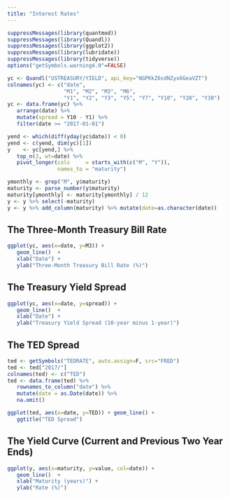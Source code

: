 ```yaml
---
title: "Interest Rates"
---
```



```r
suppressMessages(library(quantmod))
suppressMessages(library(Quandl))
suppressMessages(library(ggplot2))
suppressMessages(library(lubridate))
suppressMessages(library(tidyverse))
options("getSymbols.warning4.0"=FALSE)

yc <- Quandl("USTREASURY/YIELD", api_key="NGPKkZ6sdNZyx6GeaVZT")
colnames(yc) <- c("date",
                  "M1", "M2", "M3", "M6",
                  "Y1", "Y2", "Y3", "Y5", "Y7", "Y10", "Y20", "Y30")
yc <- data.frame(yc) %>%
   arrange(date) %>%
   mutate(spread = Y10 - Y1) %>%
   filter(date >= "2017-01-01")

yend <- which(diff(yday(yc$date)) < 0)
yend <- c(yend, dim(yc)[1])
y    <- yc[yend,] %>%
   top_n(3, wt=date) %>%
   pivot_longer(cols     = starts_with(c("M", "Y")),
                names_to = "maturity")

ymonthly <- grep("M", y$maturity)
maturity <- parse_number(y$maturity)
maturity[ymonthly] <- maturity[ymonthly] / 12
y <- y %>% select(-maturity)
y <- y %>% add_column(maturity) %>% mutate(date=as.character(date))
```

## The Three-Month Treasury Bill Rate

```r
ggplot(yc, aes(x=date, y=M3)) +
   geom_line()  +
   xlab("Date") +
   ylab("Three-Month Treasury Bill Rate (%)")
```

## The Treasury Yield Spread

```r
ggplot(yc, aes(x=date, y=spread)) +
   geom_line()  +
   xlab("Date") +
   ylab("Treasury Yield Spread (10-year minus 1-year)")
```

## The TED Spread

```r
ted <- getSymbols("TEDRATE", auto.assign=F, src="FRED")
ted <- ted["2017/"]
colnames(ted) <- c("TED")
ted <- data.frame(ted) %>%
   rownames_to_column("date") %>%
   mutate(date = as.Date(date)) %>%
   na.omit()
```

```r
ggplot(ted, aes(x=date, y=TED)) + geom_line() +
   ggtitle("TED Spread")
```


## The Yield Curve (Current and Previous Two Year Ends)

```r
ggplot(y, aes(x=maturity, y=value, col=date)) +
   geom_line()  +
   xlab("Maturity (years)") +
   ylab("Rate (%)")
```


